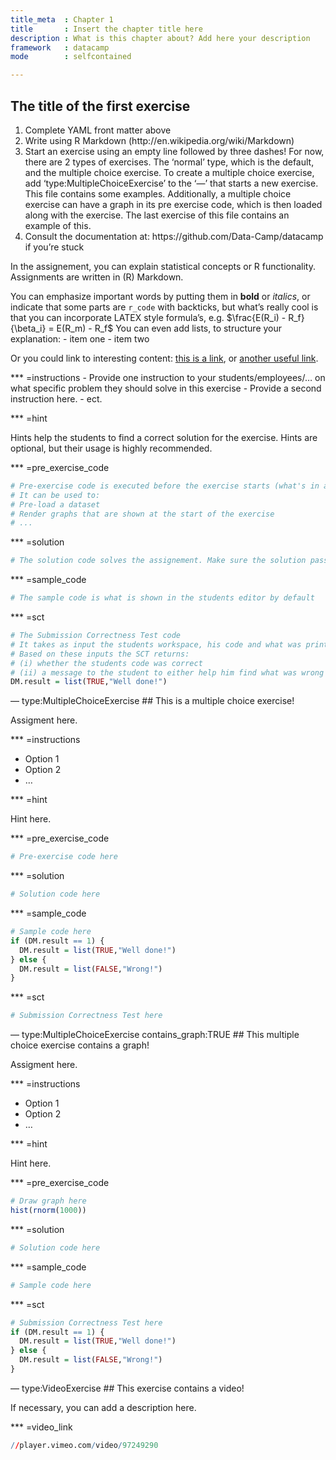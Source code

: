 ```yaml
---
title_meta  : Chapter 1
title       : Insert the chapter title here
description : What is this chapter about? Add here your description
framework   : datacamp
mode        : selfcontained

---
```

## The title of the first exercise

1. Complete YAML front matter above
2. Write using R Markdown (http://en.wikipedia.org/wiki/Markdown)
3. Start an exercise using an empty line followed by three dashes!
   For now, there are 2 types of exercises. The 'normal' type, which is the default, 
   and the multiple choice exercise. To create a multiple choice exercise, 
   add 'type:MultipleChoiceExercise' to the '---' that starts a new exercise. 
   This file contains some examples. Additionally, a multiple choice exercise can have a graph 
   in its pre exercise code, which is then loaded along with the exercise. The last exercise of this file
   contains an example of this.
4. Consult the documentation at: https://github.com/Data-Camp/datacamp if you're stuck
  
In the assignement, you can explain statistical concepts or R functionality. Assignments are written in (R) Markdown.

You can emphasize important words by putting them in **bold** or *italics*, or indicate that some parts are `r_code` with backticks, but what's really cool is that you can incorporate LATEX style formula's, e.g. $\frac{E(R_i) - R_f}{\beta_i} = E(R_m) - R_f$ You can even add lists, to structure your explanation: 
- item one
- item two

Or you could link to interesting content: [this is a link](http://en.wikipedia.org/wiki/Markdown), or [another useful link](http://www.rstudio.com/ide/docs/authoring/using_markdown...).

*** =instructions
  - Provide one instruction to your students/employees/... on what specific problem they should solve in this exercise
  - Provide a second instruction here.
  - ect.

*** =hint

Hints help the students to find a correct solution for the exercise. Hints are optional, but their usage is highly recommended.

*** =pre_exercise_code

```r
# Pre-exercise code is executed before the exercise starts (what's in a name...)
# It can be used to:
# Pre-load a dataset
# Render graphs that are shown at the start of the exercise
# ...
```

*** =solution

```r
# The solution code solves the assignement. Make sure the solution passes the submission correctness test (we will check this;-)!
```

*** =sample_code

```r
# The sample code is what is shown in the students editor by default
```

*** =sct

```r
# The Submission Correctness Test code
# It takes as input the students workspace, his code and what was printed to the console during the exercise.
# Based on these inputs the SCT returns:
# (i) whether the students code was correct
# (ii) a message to the student to either help him find what was wrong or congragulate him on finding the solution.
DM.result = list(TRUE,"Well done!")
```

--- type:MultipleChoiceExercise
## This is a multiple choice exercise!

Assigment here.

*** =instructions

- Option 1
- Option 2
- ...
  
*** =hint

Hint here. 

*** =pre_exercise_code

```r
# Pre-exercise code here
```

*** =solution

```r
# Solution code here 
```

*** =sample_code

```r
# Sample code here
if (DM.result == 1) {
  DM.result = list(TRUE,"Well done!")
} else {
  DM.result = list(FALSE,"Wrong!")
}
```

*** =sct

```r
# Submission Correctness Test here
```

--- type:MultipleChoiceExercise contains_graph:TRUE
## This multiple choice exercise contains a graph!

Assigment here.

*** =instructions

- Option 1
- Option 2
- ...
  
*** =hint

Hint here. 

*** =pre_exercise_code

```r
# Draw graph here
hist(rnorm(1000))
```

*** =solution

```r
# Solution code here 
```

*** =sample_code

```r
# Sample code here
```

*** =sct

```r
# Submission Correctness Test here
if (DM.result == 1) {
  DM.result = list(TRUE,"Well done!")
} else {
  DM.result = list(FALSE,"Wrong!")
}
```

--- type:VideoExercise
## This exercise contains a video!

If necessary, you can add a description here.

*** =video_link

```r
//player.vimeo.com/video/97249290
```